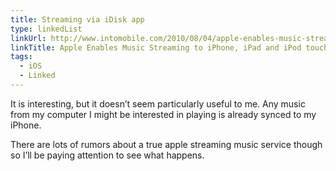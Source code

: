 ```yaml
---
title: Streaming via iDisk app
type: linkedList
linkUrl: http://www.intomobile.com/2010/08/04/apple-enables-music-streaming-to-iphone-ipad-and-ipod-touch-from-idisk
linkTitle: Apple Enables Music Streaming to iPhone, iPad and iPod touch from iDisk
tags:
  - iOS
  - Linked
---
```


It is interesting, but it doesn’t seem particularly useful to me. Any music from my computer I might be interested in playing is already synced to my iPhone.

There are lots of rumors about a true apple streaming music service though so I’ll be paying attention to see what happens.
